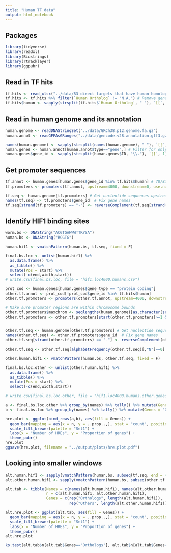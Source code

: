 ```yaml
---
title: "Human TF data"
output: html_notebook
---
```


## Packages
```r
library(tidyverse)
library(readxl)
library(Biostrings)
library(rtracklayer)
library(ggpubr)
```

## Read in TF hits 
```r
tf.hits <- read_xlsx("../data/83 direct targets that have human homologs.xlsx")
tf.hits <- tf.hits %>% filter(`Human Ortholog` != "N.A.") # Remove genes with no human orthologs
tf.hits$human <- sapply(strsplit(tf.hits$`Human Ortholog`, " "), `[[`, 1)
```

## Read in human genome and its annotation
```r
human.genome <- readDNAStringSet("../data/GRCh38.p12.genome.fa.gz")
human.annot <- readGFFAsGRanges("../data/gencode.v28.annotation.gff3.gz")

names(human.genome) <- sapply(strsplit(names(human.genome), " "), `[[`, 1) # Fix chromosome names to match annotations
human.genes <- human.annot[human.annot$type=="gene",] # Filter for only annotations of genes
human.genes$gene_id <- sapply(strsplit(human.genes$ID, "\\."), `[[`, 1) # Fix gene_id to match HIF-1 targets
```

## Get promoter sequences
```r
tf.annot <- human.genes[human.genes$gene_id %in% tf.hits$human] # 78/83 of those gene ids are present in the current annotation
tf.promoters <- promoters(tf.annot, upstream=4000, downstream=0, use.names=TRUE) # Get 4000 bp upstream of the TSS

tf.seq <- human.genome[tf.promoters] # Get nucleotide sequences upstream of the promoter region
names(tf.seq) <- tf.promoters$gene_id  # Fix gene names
tf.seq[strand(tf.promoters) == "-"] <- reverseComplement(tf.seq[strand(tf.promoters) == "-"]) # For sequences on the negative strand, take the reverse complement of the sequences
```

## Identify HIF1 binding sites
```r
worm.bs <- DNAString("ACGTGAHWWTTRYSA")
human.bs <- DNAString("RCGTG")

human.hif1 <- vmatchPattern(human.bs, tf.seq, fixed = F)

final.bs.loc <- unlist(human.hif1) %>% 
  as.data.frame() %>%
  as_tibble() %>% 
  mutate(Pos = start) %>% 
  select(-c(end,width,start))
# write.csv(final.bs.loc, file = "hif1.loc4000.humans.csv")
```

```r
prot_cod <- human.genes[human.genes$gene_type == "protein_coding"]
other.tf.annot <- prot_cod[!prot_cod$gene_id %in% tf.hits$human] 
other.tf.promoters <- promoters(other.tf.annot, upstream=4000, downstream=0, use.names=TRUE) # Get 4000 bp upstream of the TSS

# Make sure promoter regions are within chromosome bounds
other.tf.promoters$maxchrom <- seqlengths(human.genome)[as.character(seqnames(other.tf.promoters))]
other.tf.promoters <- other.tf.promoters[start(other.tf.promoters)>=1 & end(other.tf.promoters)<= other.tf.promoters$maxchrom]


other.tf.seq <- human.genome[other.tf.promoters] # Get nucleotide sequences upstream of the promoter region
names(other.tf.seq) <- other.tf.promoters$gene_id  # Fix gene names
other.tf.seq[strand(other.tf.promoters) == "-"] <- reverseComplement(other.tf.seq[strand(other.tf.promoters) == "-"]) # For sequences on the negative strand, take the reverse complement of the sequences

other.tf.seq <- other.tf.seq[alphabetFrequency(other.tf.seq)[,"N"]==0] # No N is promoter region

other.human.hif1 <- vmatchPattern(human.bs, other.tf.seq, fixed = F)

final.bs.loc.other <- unlist(other.human.hif1) %>% 
  as.data.frame() %>%
  as_tibble() %>% 
  mutate(Pos = start) %>% 
  select(-c(end,width,start))

# write.csv(final.bs.loc.other, file = "hif1.loc4000.humans.other.genes.csv")

```

```r
a <- final.bs.loc.other %>% group_by(names) %>% tally() %>% mutate(Genes = "Others")
b <- final.bs.loc %>% group_by(names) %>% tally() %>% mutate(Genes = "Orthologs")

hre.plot <- ggplot(bind_rows(a,b), aes(fill = Genes)) +
  geom_bar(mapping = aes(x = n, y = ..prop..,), stat = "count", position = "dodge") +
  scale_fill_brewer(palette = "Set1") +
  labs(x = "Number of HREs", y = "Proportion of genes") +
  theme_pubr()
hre.plot
ggsave(hre.plot, filename = "../output/plots/hre.plot.pdf")
```
## Looking into smaller windows
```r
alt.human.hif1 <- sapply(vmatchPattern(human.bs, subseq(tf.seq, end = 4000, width = 1000), fixed = F), length)
alt.other.human.hif1 <- sapply(vmatchPattern(human.bs, subseq(other.tf.seq, end = 4000, width = 1000), fixed = F), length)

alt.tab <- tibble(Names = c(names(alt.human.hif1), names(alt.other.human.hif1)),
                  n = c(alt.human.hif1, alt.other.human.hif1),
                  Genes = c(rep("Orthologs", length(alt.human.hif1)),
                            rep("Others", length(alt.other.human.hif1))))

alt.hre.plot <- ggplot(alt.tab, aes(fill = Genes)) +
  geom_bar(mapping = aes(x = n, y = ..prop..,), stat = "count", position = "dodge") +
  scale_fill_brewer(palette = "Set1") +
  labs(x = "Number of HREs", y = "Proportion of genes") +
  theme_pubr()
alt.hre.plot

ks.test(alt.tab$n[alt.tab$Genes=="Orthologs"], alt.tab$n[alt.tab$Genes=="Others"])
```

